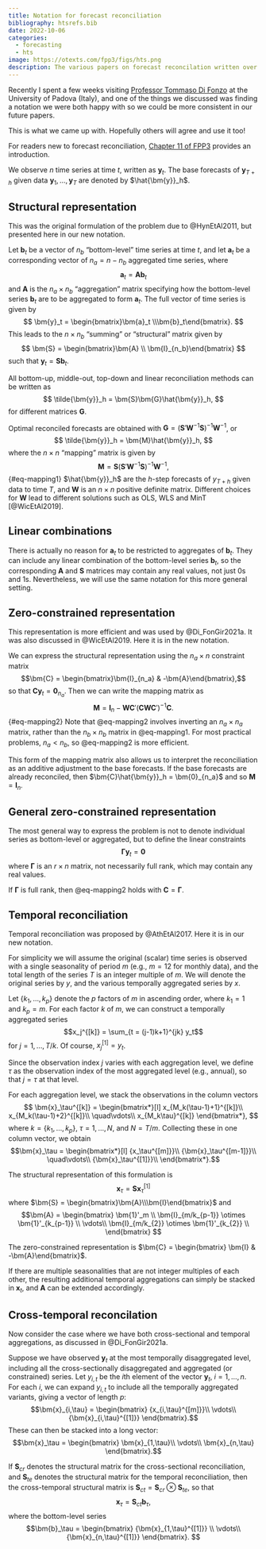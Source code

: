 ```yaml
---
title: Notation for forecast reconciliation
bibliography: htsrefs.bib
date: 2022-10-06
categories:
  - forecasting
  - hts
image: https://otexts.com/fpp3/figs/hts.png
description: The various papers on forecast reconcilation written over the last 13 years have not used a consistent notation. We have revised our notation as we have slowly come to understand the problem better. This is common in a new area, but it makes it tricky to read the literature as you need to figure out how the notation of each paper maps to what you've already read.
---
```


Recently I spent a few weeks visiting [Professor Tommaso Di Fonzo](https://homes.stat.unipd.it/tommasodifonzo/) at the University of Padova (Italy), and one of the things we discussed was finding a notation we were both happy with so we could be more consistent in our future papers.

This is what we came up with. Hopefully others will agree and use it too!

For readers new to forecast reconciliation, [Chapter 11 of FPP3](https://otexts.com/fpp3/hierarchical.html) provides an introduction.

We observe $n$ time series at time $t$, written as $\bm{y}_t$. The base forecasts of $\bm{y}_{T+h}$ given data $\bm{y}_1,\dots,\bm{y}_T$ are denoted by $\hat{\bm{y}}_h$.

## Structural representation {-}

This was the original formulation of the problem due to @HynEtAl2011, but presented here in our new notation.

Let $\bm{b}_t$ be a vector of $n_b$ "bottom-level" time series at time $t$, and let $\bm{a}_t$ be a corresponding vector of $n_a = n-n_b$ aggregated time series, where
$$
 \bm{a}_t = \bm{A}\bm{b}_t
$$
and $\bm{A}$ is the $n_a\times n_b$ "aggregation" matrix specifying how the bottom-level series $\bm{b}_t$ are to be aggregated to form $\bm{a}_t$. The full vector of time series is given by
$$
 \bm{y}_t = \begin{bmatrix}\bm{a}_t \\\bm{b}_t\end{bmatrix}.
$$
This leads to the $n\times n_b$ "summing" or "structural" matrix given by
$$
  \bm{S} = \begin{bmatrix}\bm{A} \\ \bm{I}_{n_b}\end{bmatrix}
$$
such that $\bm{y}_t = \bm{S}\bm{b}_t$.

All bottom-up, middle-out, top-down and linear reconciliation methods can be written as
$$
  \tilde{\bm{y}}_h = \bm{S}\bm{G}\hat{\bm{y}}_h,
$$
for different matrices $\bm{G}$.

Optimal reconciled forecasts are obtained with $\bm{G}=(\bm{S}'\bm{W}^{-1}\bm{S})^{-1}\bm{W}^{-1}$, or
$$
  \tilde{\bm{y}}_h = \bm{M}\hat{\bm{y}}_h,
$$
where the $n\times n$ "mapping" matrix is given by
$$
  \bm{M} = \bm{S}(\bm{S}'\bm{W}^{-1}\bm{S})^{-1}\bm{W}^{-1},
$$ {#eq-mapping1}
$\hat{\bm{y}}_h$ are the $h$-step forecasts of $y_{T+h}$ given data to time $T$, and $\bm{W}$ is an $n \times n$ positive definite matrix. Different choices for $\bm{W}$ lead to different solutions such as OLS, WLS and MinT [@WicEtAl2019].

## Linear combinations

There is actually no reason for $\bm{a}_t$ to be restricted to aggregates of $\bm{b}_t$. They can include any linear combination of the bottom-level series $\bm{b}_t$, so the corresponding $\bm{A}$ and $\bm{S}$ matrices may contain any real values, not just 0s and 1s. Nevertheless, we will use the same notation for this more general setting.

## Zero-constrained representation {-}

This representation is more efficient and was used by @Di_FonGir2021a. It was also discussed in @WicEtAl2019. Here it is in the new notation.

We can express the structural representation using the $n_a \times n$ constraint matrix
$$\bm{C} = \begin{bmatrix}\bm{I}_{n_a} & -\bm{A}\end{bmatrix},$$
so that $\bm{C}\bm{y}_t = \bm{0}_{n_a}$.
Then we can write the mapping matrix as
$$
  \bm{M} = \bm{I}_n - \bm{W}\bm{C}'(\bm{C}\bm{W}\bm{C}')^{-1}\bm{C}.
$$ {#eq-mapping2}
Note that @eq-mapping2 involves inverting an $n_a \times n_a$ matrix, rather than the $n_b \times n_b$ matrix in @eq-mapping1. For most practical problems, $n_a < n_b$, so @eq-mapping2 is more efficient.

This form of the mapping matrix also allows us to interpret the reconciliation as an additive adjustment to the base forecasts. If the base forecasts are already reconciled, then $\bm{C}\hat{\bm{y}}_h = \bm{0}_{n_a}$ and so $\bm{M}=\bm{I}_{n}$.

## General zero-constrained representation {-}

The most general way to express the problem is not to denote individual series as bottom-level or aggregated, but to define the linear constraints
$$
  \bm{\Gamma}\bm{y}_t = \bm{0}
$$
where $\bm{\Gamma}$ is an $r\times n$ matrix, not necessarily full rank, which may contain any real values.

If $\bm{\Gamma}$ is full rank, then @eq-mapping2 holds with $\bm{C} = \bm{\Gamma}$.

## Temporal reconciliation {-}

Temporal reconciliation was proposed by @AthEtAl2017. Here it is in our new notation.

For simplicity we will assume the original (scalar) time series is observed with a single seasonality of period $m$ (e.g., $m=12$ for monthly data), and the total length of the series $T$ is an integer multiple of $m$.
We will denote the original series by $y$, and the various temporally aggregated series by $x$.

Let $\{k_1,\dots,k_p\}$ denote the $p$ factors of $m$ in ascending order, where $k_1=1$ and $k_p=m$. For each factor $k$ of $m$, we can construct a temporally aggregated series
$$x_j^{[k]} = \sum_{t = (j-1)k+1}^{jk} y_t$$
for $j=1,\dots,T/k$. Of course, $x_j^{[1]} = y_t$.

Since the observation index $j$ varies with each aggregation level, we define $\tau$ as the observation index of the most aggregated level (e.g., annual), so that $j=\tau$ at that level.

For each aggregation level, we stack the observations in the column vectors
$$
\bm{x}_\tau^{[k]} = \begin{bmatrix*}[l]
  x_{M_k(\tau-1)+1}^{[k]}\\
  x_{M_k(\tau-1)+2}^{[k]}\\
  \quad\vdots\\
  x_{M_k\tau}^{[k]}
  \end{bmatrix*},
$$
where $k=\{k_1,\dots,k_p\}$, $\tau=1,\dots,N$, and $N=T/m$.
Collecting these in one column vector, we obtain
$$\bm{x}_\tau = \begin{bmatrix*}[l]
  {x_\tau^{[m]}}\\
  {\bm{x}_\tau^{[m-1]}}\\
  \quad\vdots\\
  {\bm{x}_\tau^{[1]}}\\
  \end{bmatrix*}.$$

The structural representation of this formulation is
$$\bm{x}_\tau = \bm{S} \bm{x}_\tau^{[1]}$$
where $\bm{S} = \begin{bmatrix}\bm{A}\\\bm{I}\end{bmatrix}$ and
$$\bm{A} =
\begin{bmatrix}
\bm{1}'_m \\
\bm{I}_{m/k_{p-1}} \otimes \bm{1}'_{k_{p-1}} \\
\vdots\\
\bm{I}_{m/k_{2}} \otimes \bm{1}'_{k_{2}} \\
\end{bmatrix}
$$

The zero-constrained representation is $\bm{C} = \begin{bmatrix} \bm{I} & -\bm{A}\end{bmatrix}$.

If there are multiple seasonalities that are not integer multiples of each other, the resulting additional temporal aggregations can simply be stacked in $\bm{x}_t$, and $\bm{A}$ can be extended accordingly.

## Cross-temporal reconcilation {-}

Now consider the case where we have both cross-sectional and temporal aggregations, as discussed in @Di_FonGir2021a.

Suppose we have observed $\bm{y}_t$ at the most temporally disaggregated level, including all the cross-sectionally disaggregated and aggregated (or constrained) series. Let $y_{i,t}$ be the $i$th element of the vector $\bm{y}_t$, $i=1,\dots,n$. For each $i$, we can expand $y_{i,t}$ to include all the temporally aggregated variants, giving a vector of length $p$:
$$\bm{x}_{i,\tau} = \begin{bmatrix}
  {x_{i,\tau}^{[m]}}\\
  \vdots\\
  {\bm{x}_{i,\tau}^{[1]}}
  \end{bmatrix}.$$
These can then be stacked into a long vector:
$$\bm{x}_\tau = \begin{bmatrix}
  \bm{x}_{1,\tau}\\
  \vdots\\
  \bm{x}_{n,\tau}
  \end{bmatrix}.$$

If $\bm{S}_{cr}$ denotes the structural matrix for the cross-sectional reconciliation, and $\bm{S}_{te}$ denotes the structural matrix for the temporal reconciliation, then the cross-temporal structural matrix is $\bm{S}_{ct} = \bm{S}_{cr} \otimes \bm{S}_{te}$, so that
$$\bm{x}_\tau = \bm{S}_{ct} \bm{b}_\tau,$$
where the bottom-level series
$$\bm{b}_\tau = \begin{bmatrix}
  {\bm{x}_{1,\tau}^{[1]}} \\
  \vdots\\
  {\bm{x}_{n,\tau}^{[1]}}
  \end{bmatrix}.
$$
